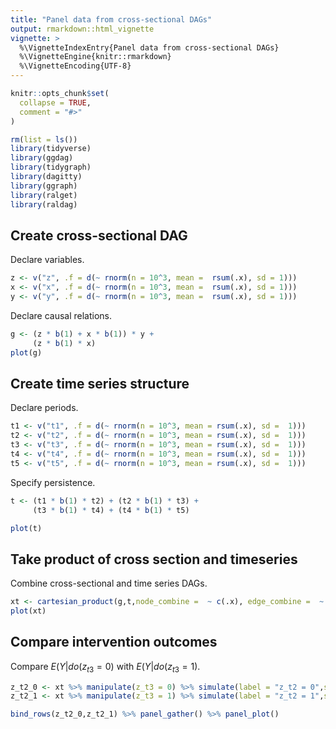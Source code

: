 ```yaml
---
title: "Panel data from cross-sectional DAGs"
output: rmarkdown::html_vignette
vignette: >
  %\VignetteIndexEntry{Panel data from cross-sectional DAGs}
  %\VignetteEngine{knitr::rmarkdown}
  %\VignetteEncoding{UTF-8}
---
```


```r
knitr::opts_chunk$set(
  collapse = TRUE,
  comment = "#>"
)
```

```r
rm(list = ls())
library(tidyverse)
library(ggdag)
library(tidygraph)
library(dagitty)
library(ggraph)
library(ralget)
library(raldag)
```

## Create cross-sectional DAG 
Declare variables.
```r
z <- v("z", .f = d(~ rnorm(n = 10^3, mean =  rsum(.x), sd = 1)))
x <- v("x", .f = d(~ rnorm(n = 10^3, mean =  rsum(.x), sd = 1)))
y <- v("y", .f = d(~ rnorm(n = 10^3, mean =  rsum(.x), sd = 1)))
```

Declare causal relations.
```r
g <- (z * b(1) + x * b(1)) * y +
     (z * b(1) * x)
plot(g)
```


## Create time series structure
Declare periods.
```r
t1 <- v("t1", .f = d(~ rnorm(n = 10^3, mean = rsum(.x), sd =  1)))
t2 <- v("t2", .f = d(~ rnorm(n = 10^3, mean = rsum(.x), sd =  1)))
t3 <- v("t3", .f = d(~ rnorm(n = 10^3, mean = rsum(.x), sd =  1)))
t4 <- v("t4", .f = d(~ rnorm(n = 10^3, mean = rsum(.x), sd =  1)))
t5 <- v("t5", .f = d(~ rnorm(n = 10^3, mean = rsum(.x), sd =  1)))
```

Specify persistence.
```r
t <- (t1 * b(1) * t2) + (t2 * b(1) * t3) +
     (t3 * b(1) * t4) + (t4 * b(1) * t5)

plot(t)
```


## Take product of cross section and timeseries 
Combine cross-sectional and time series DAGs.
```r
xt <- cartesian_product(g,t,node_combine =  ~ c(.x), edge_combine =  ~ c(.x,.y))
plot(xt)
```


## Compare intervention outcomes 
Compare $E(Y|do(z_{t3}=0)$ with $E(Y|do(z_{t3}=1)$.
```r
z_t2_0 <- xt %>% manipulate(z_t3 = 0) %>% simulate(label = "z_t2 = 0",seed = 2)
z_t2_1 <- xt %>% manipulate(z_t3 = 1) %>% simulate(label = "z_t2 = 1",seed = 2)

bind_rows(z_t2_0,z_t2_1) %>% panel_gather() %>% panel_plot()

```
